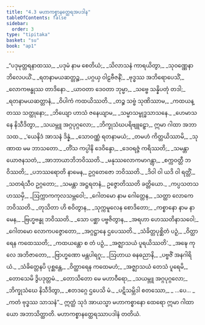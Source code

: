 ```yaml
---
title: "4.3 မဟာကစ္စာနတ္ထေရအပဒါန"
tableOfContents: false
sidebar:
  order: 3
type: "tipitaka"
basket: "su"
book: "ap1"
---
```



<DynamicBreadcrumb />

<Division number="31" book="ap1" e="ch" v="20" p="93">

<Paragraph number="1107" type="verses" book="ap1">
_“ပဒုမုတ္တရနာထဿ,_  
_ပဒုမံ နာမ စေတိယံ;_  
_သိလာသနံ ကာရယိတွာ,_  
_သုဝဏ္ဏေနာဘိလေပယိံ._  

</Paragraph>

</Division>
<Division number="32" book="ap1" e="ch" v="20" p="93">

<Paragraph number="1108" type="verses" book="ap1">
_ရတနာမယဆတ္တဉ္စ,_  
_ပဂ္ဂယှ ဝါဠဗီဇနိံ;_  
_ဗုဒ္ဓဿ အဘိရောပေသိံ,_  
_လောကဗန္ဓုဿ တာဒိနော._  

</Paragraph>

</Division>
<Division number="33" book="ap1" e="ch" v="20" p="94">

<Paragraph number="1109" type="verses" book="ap1">
_ယာဝတာ ဒေဝတာ ဘုမ္မာ,_  
_သဗ္ဗေ သန္နိပတုံ တဒါ;_  
_ရတနာမယဆတ္တာနံ,_  
_ဝိပါကံ ကထယိဿတိ._  

</Paragraph>

</Division>
<Division number="34" book="ap1" e="ch" v="20" p="94">

<Paragraph number="1110" type="verses" book="ap1">
_တဉ္စ သဗ္ဗံ သုဏိဿာမ,_  
_ကထယန္တဿ သတ္ထုနော;_  
_ဘိယျော ဟာသံ ဇနေယျာမ,_  
_သမ္မာသမ္ဗုဒ္ဓသာသနေ._  

</Paragraph>

</Division>
<Division number="35" book="ap1" e="ch" v="20" p="94">

<Paragraph number="1111" type="verses" book="ap1">
_ဟေမာသနေ နိသီဒိတွာ,_  
_သယမ္ဘူ အဂ္ဂပုဂ္ဂလော;_  
_ဘိက္ခုသံဃပရိဗျူဠှော,_  
ဣမာ ဂါထာ အဘာသထ._  

</Paragraph>

</Division>
<Division number="36" book="ap1" e="ch" v="20" p="94">

<Paragraph number="1112" type="verses" book="ap1">
_‘ယေနိဒံ အာသနံ ဒိန္နံ,_  
_သောဝဏ္ဏံ ရတနာမယံ;_  
_တမဟံ ကိတ္တယိဿာမိ,_  
_သုဏာထ မမ ဘာသတော._  

</Paragraph>

</Division>
<Division number="37" book="ap1" e="ch" v="20" p="94">

<Paragraph number="1113" type="verses" book="ap1">
_တိံသ ကပ္ပါနိ ဒေဝိန္ဒော,_  
_ဒေဝရဇ္ဇံ ကရိဿတိ;_  
_သမန္တာ ယောဇနသတံ,_  
_အာဘာယာဘိဘဝိဿတိ._  

</Paragraph>

</Division>
<Division number="38" book="ap1" e="ch" v="20" p="94">

<Paragraph number="1114" type="verses" book="ap1">
_မနုဿလောကမာဂန္တွာ,_  
_စက္ကဝတ္တီ ဘဝိဿတိ;_  
_ပဘဿရောတိ နာမေန,_  
ဥဂ္ဂတေဇော ဘဝိဿတိ._  

</Paragraph>

</Division>
<Division number="39" book="ap1" e="ch" v="20" p="94">

<Paragraph number="1115" type="verses" book="ap1">
_ဒိဝါ ဝါ ယဒိ ဝါ ရတ္တိံ,_  
_သတရံသီဝ ဥဂ္ဂတော;_  
_သမန္တာ အဋ္ဌရတနံ,_  
ဥဇ္ဇောတိဿတိ ခတ္တိယော._  

</Paragraph>

</Division>
<Division number="40" book="ap1" e="ch" v="20" p="94">

<Paragraph number="1116" type="verses" book="ap1">
_ကပ္ပသတသဟဿမှိ,_  
_ဩက္ကာကကုလသမ္ဘဝေါ;_  
_ဂေါတမော နာမ ဂေါတ္တေန,_  
_သတ္ထာ လောကေ ဘဝိဿတိ._  

</Paragraph>

</Division>
<Division number="41" book="ap1" e="ch" v="20" p="94">

<Paragraph number="1117" type="verses" book="ap1">
_တုသိတာ ဟိ စဝိတွာန,_  
_သုက္ကမူလေန စောဒိတော;_  
_ကစ္စာနော နာမ နာမေန,_  
_ဗြဟ္မဗန္ဓု ဘဝိဿတိ._  

</Paragraph>

</Division>
<Division number="42" book="ap1" e="ch" v="20" p="94">

<Paragraph number="1118" type="verses" book="ap1">
_သော ပစ္ဆာ ပဗ္ဗဇိတွာန,_  
_အရဟာ ဟေဿတိနာသဝေါ;_  
_ဂေါတမော လောကပဇ္ဇောတော,_  
_အဂ္ဂဋ္ဌာနေ ဌပေဿတိ._  

</Paragraph>

</Division>
<Division number="43" book="ap1" e="ch" v="20" p="94">

<Paragraph number="1119" type="verses" book="ap1">
_သံခိတ္တပုစ္ဆိတံ ပဉှံ,_  
_ဝိတ္ထာရေန ကထေဿတိ;_  
_ကထယန္တော စ တံ ပဉှံ,_  
_အဇ္ဈာသယံ ပူရယိဿတိ’._  

</Paragraph>

</Division>
<Division number="44" book="ap1" e="ch" v="20" p="94">

<Paragraph number="1120" type="verses" book="ap1">
_အဍ္ဎေ ကုလေ အဘိဇာတော,_  
_ဗြာဟ္မဏော မန္တပါရဂူ;_  
_ဩဟာယ ဓနဓညာနိ,_  
_ပဗ္ဗဇိံ အနဂါရိယံ._  

</Paragraph>

</Division>
<Division number="45" book="ap1" e="ch" v="20" p="94">

<Paragraph number="1121" type="verses" book="ap1">
_သံခိတ္တေနပိ ပုစ္ဆန္တေ,_  
_ဝိတ္ထာရေန ကထေမဟံ;_  
_အဇ္ဈာသယံ တေသံ ပူရေမိ,_  
_တောသေမိ ဒွိပဒုတ္တမံ._  

</Paragraph>

</Division>
<Division number="46" book="ap1" e="ch" v="20" p="95">

<Paragraph number="1122" type="verses" book="ap1">
_တောသိတော မေ မဟာဝီရော,_  
_သယမ္ဘူ အဂ္ဂပုဂ္ဂလော;_  
_ဘိက္ခုသံဃေ နိသီဒိတွာ,_  
_ဧတဒဂ္ဂေ ဌပေသိ မံ._  

</Paragraph>

</Division>
<Division number="47" book="ap1" e="ch" v="20" p="95">

<Paragraph number="1123" type="verses" book="ap1">
_ပဋိသမ္ဘိဒါ စတဿော,_  
_ …ပေ… _  
_ကတံ ဗုဒ္ဓဿ သာသနံ”._  

</Paragraph>

<Paragraph number="1124" book="ap1">
ဣတ္ထံ သုဒံ အာယသ္မာ မဟာကစ္စာနော ထေရော ဣမာ ဂါထာယော အဘာသိတ္ထာတိ.

</Paragraph>
</Division>

<Paragraph number="1125" type="center" book="ap1">
မဟာကစ္စာနတ္ထေရဿာပဒါနံ တတိယံ.
</Paragraph>